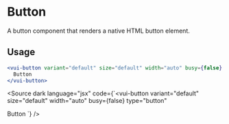 

<Meta of={ButtonStories} />

# Button

A button component that renders a native HTML button element.

<Canvas>
  <Story of={ButtonStories.Primary} />
</Canvas>

## Usage

```jsx
<vui-button variant="default" size="default" width="auto" busy={false} type="button">
  Button
</vui-button>
```

<Source
  dark
  language="jsx"
  code={`<vui-button 
  variant="default" 
  size="default" 
  width="auto" 
  busy={false} 
  type="button"
>
  Button
</vui-button>`}
/>

<Canvas>
  <Story of={ButtonStories.Secondary} />
</Canvas>
